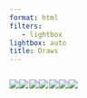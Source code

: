 ```yaml
---
format: html
filters:
   - lightbox
lightbox: auto
title: Draws
---
```


::: {style="display: grid;grid-template-columns: repeat(auto-fill, minmax(150px, 1fr));grid-gap: 0.1em; display: flex; flex-wrap: wrap"}

![](images/gallery/bateleur.jpg){group="my-gallery"}

![](images/gallery/5756f93c-3914-4ed7-9c15-9dce8c2344d2_rw_1920.jpg){group="my-gallery"}

![](images/gallery/c7881f7e-5537-42fc-9885-c25f32e16859_rw_1920-2.jpeg){group="my-gallery"}

![](images/gallery/CactusPony.png){group="my-gallery"}

![](images/gallery/IMG_0241.JPG){group="my-gallery"}

![](images/gallery/KnysnaLourie.jpg){group="my-gallery"}

![](images/gallery/TigerFace.jpg){group="my-gallery"}

:::